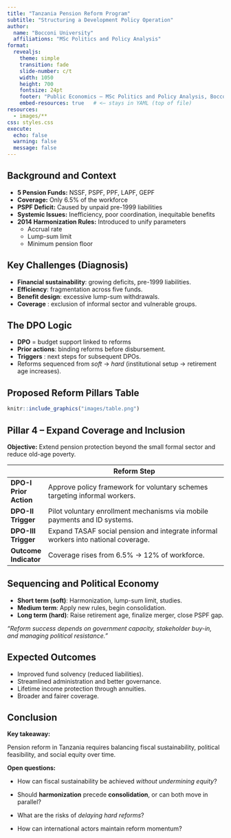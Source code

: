 ```yaml
---
title: "Tanzania Pension Reform Program"
subtitle: "Structuring a Development Policy Operation"
author:
  name: "Bocconi University"
  affiliations: "MSc Politics and Policy Analysis"
format:
  revealjs:
    theme: simple
    transition: fade
    slide-number: c/t
    width: 1050
    height: 700
    fontsize: 24pt
    footer: "Public Economics — MSc Politics and Policy Analysis, Bocconi University"
    embed-resources: true   # <— stays in YAML (top of file)
resources:
  - images/**
css: styles.css
execute:
  echo: false
  warning: false
  message: false
---
```



## Background and Context
- **5 Pension Funds:** NSSF, PSPF, PPF, LAPF, GEPF  
- **Coverage:** Only 6.5% of the workforce  
- **PSPF Deficit:** Caused by unpaid pre-1999 liabilities  
- **Systemic Issues:** Inefficiency, poor coordination, inequitable benefits  
- **2014 Harmonization Rules:** Introduced to unify parameters  
  - Accrual rate  
  - Lump-sum limit  
  - Minimum pension floor

## Key Challenges (Diagnosis)

- **Financial sustainability**: growing deficits, pre-1999 liabilities.
- **Efficiency**: fragmentation across five funds.
- **Benefit design**: excessive lump-sum withdrawals.
- **Coverage** :  exclusion of informal sector and vulnerable groups.

## The DPO Logic
- **DPO** = budget support linked to reforms
- **Prior actions**: binding reforms before disbursement.
- **Triggers** : next steps for subsequent DPOs.
- Reforms sequenced from *soft* → *hard* (institutional setup → retirement age increases).

## Proposed Reform Pillars Table
```r
knitr::include_graphics("images/table.png")
```

## Pillar 4 – Expand Coverage and Inclusion

**Objective:** Extend pension protection beyond the small formal sector and reduce old-age poverty.  

| | **Reform Step** |
|--|----------------|
| **DPO-I Prior Action** | Approve policy framework for voluntary schemes targeting informal workers. |
| **DPO-II Trigger** | Pilot voluntary enrollment mechanisms via mobile payments and ID systems. |
| **DPO-III Trigger** | Expand TASAF social pension and integrate informal workers into national coverage. |
| **Outcome Indicator** | Coverage rises from 6.5% → 12% of workforce. |


## Sequencing and Political Economy

- **Short term (soft)**: Harmonization, lump-sum limit, studies.
- **Medium term**: Apply new rules, begin consolidation.
- **Long term (hard)**: Raise retirement age, finalize merger, close PSPF gap.

*“Reform success depends on government capacity, stakeholder buy-in, and managing political resistance.”*

## Expected Outcomes

- Improved fund solvency (reduced liabilities).
- Streamlined administration and better governance.
- Lifetime income protection through annuities.
- Broader and fairer coverage.

## Conclusion

**Key takeaway:**  

Pension reform in Tanzania requires balancing fiscal sustainability, political feasibility, and social equity over time.

**Open questions:**

 - How can fiscal sustainability be achieved *without undermining equity*?
 
 - Should **harmonization** precede **consolidation**, or can both move in parallel?
 
 - What are the risks of *delaying hard reforms*?
 
 - How can international actors maintain reform momentum?

```r

```


